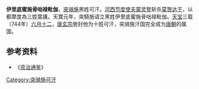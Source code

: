 '''伊里底蜜施骨咄禄毗伽'''，[[突骑施|突骑施]]黑姓可汗。[[河西节度使|河西节度使]][[夫蒙灵詧|夫蒙灵詧]]斩杀[[莫贺达干|莫贺达干]]，以都摩度為三姓葉護。天寶元年，突騎施请立黑姓伊里底蜜施骨咄禄毗伽。[[天宝|天宝]]三载（744年）[[六月十二|六月十二]]，[[唐玄宗|唐玄宗]]册封他为十姓可汗，突骑施汗国完全成为[[唐朝|唐朝]]的属国。
{{start box}}
{{s-before|[[莫贺达干|莫贺达干]]}}
{{s-title|[[突骑施|突骑施]][[可汗|可汗]]|744年—749年}}
{{s-after|[[移拨|移拨]]}}
{{end box}}

==参考资料==
*《[[资治通鉴|资治通鉴]]》
[[Category:突骑施可汗|Category:突骑施可汗]]